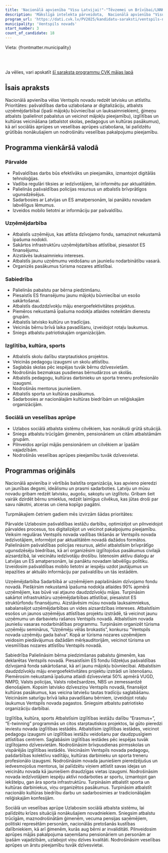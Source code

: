 ```yaml
---
title: 'Nacionālā apvienība "Visu Latvijai!"-"Tēvzemei un Brīvībai/LNNK"'
description: 'Mākslīgā intelekta pārveidota,  Nacionālā apvienība "Visu Latvijai!"-"Tēvzemei un Brīvībai/LNNK" - Ventspils novads programma vienkāršā valodā'
program_url: 'https://dati.cvk.lv/PV2025/kandidatu-saraksti/ventspils-novads/nacionala-apvieniba-visu-latvijai-tevzemei-un-brivibailnnk'
municipality: 'Ventspils novads'
start_number: 3
count_of_candidate: 18
---
```



Vieta: {frontmatter.municipality}<br/>

<Badge text="Pārvaldes digitalizācija" variant="note" size="small" /> <Badge text="Uzņēmējdarbības atbalsts" variant="note" size="small" /> <Badge text="Ģimeņu atbalsts" variant="note" size="small" /> <Badge text="Izglītības un kultūras veicināšana" variant="note" size="small" /> <Badge text="Sociālā aprūpe un veselība" variant="note" size="small" />

<br/><br/> 

<Card title='Šis ir mākslīga intelekta ģenerēts apraksts' icon='starlight'>
    Ja vēlies, vari apskatīt <a href={frontmatter.program_url} target='_blank'>šī saraksta programmu CVK mājas lapā</a>
    </Card>

## Īsais apraksts

Nacionālā apvienība vēlas Ventspils novadu redzēt latvisku un attīstītu. Prioritātes: pašvaldības darba uzlabošana ar digitalizāciju, atbalsts uzņēmējdarbībai (īpaši mājokļu būvniecībai un lauksaimniekiem), ģimeņu atbalsts (palielinot pabalstus un veicinot mājokļu pieejamību), izglītības un kultūras veicināšana (atbalstot skolas, pedagogus un kultūras pasākumus), kā arī sociālās aprūpes un veselības aprūpes uzlabošana, lai palīdzētu grūtībās nonākušajiem un nodrošinātu veselības pakalpojumu pieejamību.

## Programma vienkāršā valodā

### Pārvalde
*   Pašvaldības darbs būs efektīvāks un pieejamāks, izmantojot digitālās tehnoloģijas.
*   Vadība regulāri tiksies ar iedzīvotājiem, lai informētu par aktualitātēm.
*   Palielinās pašvaldības policijas resursus un atbalstīs brīvprātīgos ugunsdzēsējus.
*   Sadarbosies ar Latvijas un ES amatpersonām, lai panāktu novadam labvēlīgus lēmumus.
*   Izveidos mobilo lietotni ar informāciju par pašvaldību.

### Uzņēmējdarbība
*   Atbalstīs uzņēmējus, kas attīsta dzīvojamo fondu, samazinot nekustamā īpašuma nodokli.
*   Sakārtos infrastruktūru uzņēmējdarbības attīstībai, piesaistot ES finansējumu.
*   Aizstāvēs lauksaimnieku intereses.
*   Atbalstīs jaunu uzņēmumu veidošanu un jauniešu nodarbinātību vasarā.
*   Organizēs pasākumus tūrisma nozares attīstībai.

### Sabiedrība
*   Palielinās pabalstu par bērna piedzimšanu.
*   Piesaistīs ES finansējumu jaunu mājokļu būvniecībai un esošo sakārtošanai.
*   Atbalstīs daudzdzīvokļu māju energoefektivitātes projektus.
*   Piemēros nekustamā īpašuma nodokļa atlaides noteiktām dienestu grupām.
*   Atbalstīs latvisko kultūru un tradīcijas.
*   Veicinās bērnu brīvā laika pavadīšanu, izveidojot rotaļu laukumus.
*   Sniegs atbalstu patriotiskajām organizācijām.

### Izglītība, kultūra, sports
*   Atbalstīs skolu dalību starptautiskos projektos.
*   Veicinās pedagogu izaugsmi un skolu attīstību.
*   Saglabās skolas pēc iespējas tuvāk bērnu dzīvesvietām.
*   Nodrošinās bezmaksas pusdienas bērnudārzos un skolās.
*   Atbalstīs pedagogu, kultūras darbinieku un sporta treneru profesionālo izaugsmi.
*   Nodrošinās mentorus jauniešiem.
*   Atbalstīs sporta un kultūras pasākumus.
*   Sadarbosies ar nacionālajām kultūras biedrībām un reliģiskajām organizācijām.

### Sociālā un veselības aprūpe
*   Uzlabos sociālā atbalsta sistēmu cilvēkiem, kas nonākuši grūtā situācijā.
*   Sniegs atbalstu trūcīgām ģimenēm, pensionāriem un citām atbalstāmām grupām.
*   Pilnveidos aprūpi mājās pensionāriem un cilvēkiem ar īpašām vajadzībām.
*   Nodrošinās veselības aprūpes pieejamību tuvāk dzīvesvietai.

## Programmas oriģināls

Nacionālā apvienība ir vērtībās balstīta organizācija, kas apvieno pieredzi un
jaunības degsmi, ideālismu un prasmi sadarboties. Latviju un mūsu novadu
gribam redzēt latvisku, augošu, sakoptu un izglītotu. Gribam šeit vairāk
dzirdēt bērnu smieklus, redzēt laimīgus cilvēkus, kas jūtas droši par savu
nākotni, atceras un ciena kopīgo pagātni.

Turpmākajiem četriem gadiem mēs izvirzām šādas prioritātes:

Pārvalde
Uzlabosim pašvaldības iestāžu darbību, optimizējot un pilnveidojot pārvaldes
procesus, tos digitalizējot un veicinot pakalpojumu pieejamību.
Veiksim regulāras Ventspils novada vadības tikšanās ar Ventspils novada
iedzīvotājiem, informējot par aktualitātēm novadā dažādos formātos.
Palielināsim pašvaldības policijas resursus, aktīvi atbalstīsim brīvprātīgo
ugunsdzēsēju biedrības, kā arī organizēsim izglītojošus pasākumus civilajā
aizsardzībā, lai veicinātu iedzīvotāju drošību.
Īstenosim aktīvu dialogu ar Latvijas un ES amatpersonām, lai panāktu
novadam labvēlīgu politiku.
Izveidosim pašvaldības mobilo lietotni ar iespēju uzdot jautājumus un
iepazīties ar aktuālo informāciju par pašvaldību un tās iestādēm.

Uzņēmējdarbība
Sadarbībā ar uzņēmējiem paplašināsim dzīvojamo fondu novadā. Piešķirsim
nekustamā īpašuma nodokļa atlaides 90% apmērā uzņēmējiem, kas būvē vai
atjauno daudzdzīvokļu mājas.
Turpināsim sakārtot infrastruktūru uzņēmējdarbības attīstībai, piesaistot ES
struktūrfondu finansējumu.
Aizstāvēsim mūsu novada lauksaimniekus, sabalansējot uzņēmējdarbības un
vides aizsardzības intereses.
Atbalstīsim esošos un jaunos uzņēmējus attīstības projektu izstrādē, tā
veicinot jaunu uzņēmumu un darbavietu rašanos Ventspils novadā.
Atbalstīsim novada jauniešu vasaras nodarbinātības programmu.
Turpināsim organizēt tūrisma uzņēmēju seminārus, “Uzņēmēju vēlās
brokastis”, konkursu “Ventspils novada uzņēmēju gada balva”.
Kopā ar tūrisma nozares uzņēmējiem veidosim piedāvājumus dažādām
mērķauditorijām, veicinot tūrisma un viesmīlības nozares attīstību Ventspils
novadā.

Sabiedrība
Palielināsim bērna piedzimšanas pabalstu ģimenēm, kas deklarētas Ventspils
novadā.
Piesaistīsim ES fondu līdzekļus pašvaldības dzīvojamā fonda sakārtošanai,
kā arī jaunu mājokļu būvniecībai.
Atbalstīsim daudzdzīvokļu māju energoefektivitātes projektu izstrādi un
īstenošanu.
Piemērosim nekustamā īpašuma atlaidi dzīvesvietai 50% apmērā VUGD,
NMPD, Valsts policijas, Valsts robežsardzes, NBS un zemessardzē
dienošajiem.
Kopsim latvisko dzīvesziņu Ventspils novadā, finansējot kultūras pasākumus,
kas veicina latviešu tautas tradīciju saglabāšanu.
Veicināsim saturīgu brīvā laika pavadīšanu bērniem, izveidojot rotaļu
laukumus Ventspils novada pagastos.
Sniegsim atbalstu patriotisko organizāciju darbībai.

Izglītība, kultūra, sports
Atbalstīsim izglītības iestāžu dalību “Erasmus+”, “E-twinning” programmās un
citos starptautiskos projektos, lai gūto pieredzi ieviestu novada izglītības
iestādēs.
Atbalstīsim izglītības iestādes, veicinot pedagogu izaugsmi un izglītības
iestāžu veidošanu par daudzpusīgiem attīstības centriem.
Saglabāsim izglītības iestādes pēc iespējas tuvāk izglītojamo dzīvesvietām.
Nodrošināsim brīvpusdienas pirmsskolas un vispārējās izglītības iestādēs.
Veicināsim Ventspils novada pedagogu, pašdarbības kolektīvu vadītāju,
kultūras darbinieku un sporta treneru profesionālo izaugsmi.
Nodrošināsim novada jauniešiem pieredzējušus un iedvesmojošus mentorus,
lai palīdzētu viņiem attīstīt savas idejas un veicinātu novada kā jauniešiem
draudzīgas vietas izaugsmi.
Nodrošināsim novada iedzīvotājiem iespēju aktīvi nodarboties ar sportu,
izmantojot gan iekštelpu, gan āra sporta infrastruktūru.
Turpināsim atbalstīt sporta un kultūras darbiniekus, viņu organizētos
pasākumus.
Turpināsim atbalstīt nacionālo kultūras biedrību darbu un sadarbosimies ar
tradicionālajām reliģiskajām konfesijām.

Sociālā un veselības aprūpe
Uzlabosim sociālā atbalsta sistēmu, lai palīdzētu krīzes situācijā
nonākušajiem novadniekiem.
Sniegsim atbalstu trūcīgām, maznodrošinātām ģimenēm, vecuma pensijas
saņēmējiem, politiski represētām personām, nacionālās pretošanās kustības
dalībniekiem, kā arī ģimenēm, kurās aug bērni ar invaliditāti.
Pilnveidosim aprūpes mājās pakalpojuma saņemšanu pensionāriem un
personām ar īpašām vajadzībām, uzlabojot viņu dzīves kvalitāti.
Nodrošināsim veselības aprūpes un ārstu pieejamību tuvāk dzīvesvietai.
